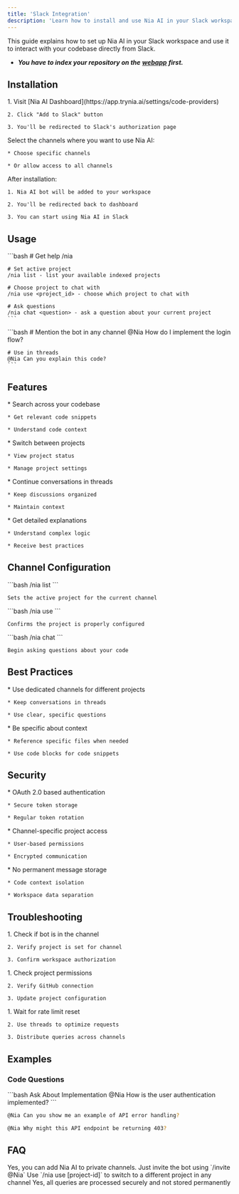 ```yaml
---
title: 'Slack Integration'
description: 'Learn how to install and use Nia AI in your Slack workspace'
---
```


<Note>
  This guide explains how to set up Nia AI in your Slack workspace and use it to interact with your codebase directly from Slack.



  * ***You have to index your repository on the*** [***webapp***](https://app.trynia.ai/) ***first.***
</Note>

## Installation

<Steps>
  <Step title="Add to Slack">
    1. Visit [Nia AI Dashboard](https://app.trynia.ai/settings/code-providers)

    2. Click "Add to Slack" button

    3. You'll be redirected to Slack's authorization page
  </Step>

  <Step title="Authorize Access">
    Select the channels where you want to use Nia AI:

    * Choose specific channels

    * Or allow access to all channels
  </Step>

  <Step title="Complete Setup">
    After installation:

    1. Nia AI bot will be added to your workspace

    2. You'll be redirected back to dashboard

    3. You can start using Nia AI in Slack
  </Step>
</Steps>

## Usage

<Tabs>
  <Tab title="Basic Commands">
    ```bash
    # Get help
    /nia

    # Set active project
    /nia list - list your available indexed projects

    # Choose project to chat with
    /nia use <project_id> - choose which project to chat with

    # Ask questions
    /nia chat <question> - ask a question about your current project
    ```
  </Tab>

  <Tab title="Mentions">
    ```bash
    # Mention the bot in any channel
    @Nia How do I implement the login flow?

    # Use in threads
    @Nia Can you explain this code?
    ```
  </Tab>
</Tabs>

## Features

<CardGroup cols={2}>
  <Card title="Code Search">
    * Search across your codebase

    * Get relevant code snippets

    * Understand code context
  </Card>

  <Card title="Project Management">
    * Switch between projects

    * View project status

    * Manage project settings
  </Card>

  <Card title="Thread Support">
    * Continue conversations in threads

    * Keep discussions organized

    * Maintain context
  </Card>

  <Card title="Code Explanations">
    * Get detailed explanations

    * Understand complex logic

    * Receive best practices
  </Card>
</CardGroup>

## Channel Configuration

<Steps>
  <Step title="List Projects">
    ```bash
    /nia list
    ```

    Sets the active project for the current channel
  </Step>

  <Step title="Verify Setup">
    ```bash
    /nia use <project_id>
    ```

    Confirms the project is properly configured
  </Step>

  <Step title="Start Using">
    ```bash
    /nia chat <question>
    ```

    Begin asking questions about your code
  </Step>
</Steps>

## Best Practices

<CardGroup cols={2}>
  <Card title="Channel Organization">
    * Use dedicated channels for different projects

    * Keep conversations in threads

    * Use clear, specific questions
  </Card>

  <Card title="Question Format">
    * Be specific about context

    * Reference specific files when needed

    * Use code blocks for code snippets
  </Card>
</CardGroup>

## Security

<AccordionGroup>
  <Accordion title="Authentication">
    * OAuth 2.0 based authentication

    * Secure token storage

    * Regular token rotation
  </Accordion>

  <Accordion title="Data Access">
    * Channel-specific project access

    * User-based permissions

    * Encrypted communication
  </Accordion>

  <Accordion title="Privacy">
    * No permanent message storage

    * Code context isolation

    * Workspace data separation
  </Accordion>
</AccordionGroup>

## Troubleshooting

<AccordionGroup>
  <Accordion title="Bot Not Responding">
    1. Check if bot is in the channel

    2. Verify project is set for channel

    3. Confirm workspace authorization
  </Accordion>

  <Accordion title="Project Access Issues">
    1. Check project permissions

    2. Verify GitHub connection

    3. Update project configuration
  </Accordion>

  <Accordion title="Rate Limit Errors">
    1. Wait for rate limit reset

    2. Use threads to optimize requests

    3. Distribute queries across channels
  </Accordion>
</AccordionGroup>

## Examples

### Code Questions

<CodeGroup>
  ```bash Ask About Implementation
  @Nia How is the user authentication implemented?
  ```

  ```bash Request Code Example
  @Nia Can you show me an example of API error handling?
  ```

  ```bash Debug Issues
  @Nia Why might this API endpoint be returning 403?
  ```
</CodeGroup>

## FAQ

<AccordionGroup>
  <Accordion title="Can I use Nia AI in private channels?">
    Yes, you can add Nia AI to private channels. Just invite the bot using `/invite @Nia`
  </Accordion>

  <Accordion title="How do I change projects?">
    Use `/nia use [project-id]` to switch to a different project in any channel
  </Accordion>

  <Accordion title="Are my code queries private?">
    Yes, all queries are processed securely and not stored permanently
  </Accordion>
</AccordionGroup>
